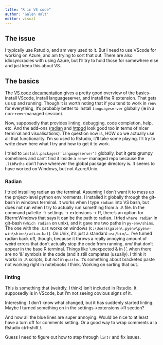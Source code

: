 ```yaml
---
title: "R in VS code"
author: "Galen Holt"
editor: visual
---
```


## The issue

I typically use Rstudio, and am very used to it. But I need to use VScode for working on Azure, and am trying to sort that out. There are also idiosyncracies with using Azure, but I'll try to hold those for somewhere else and just keep this about VS.

## The basics

The [VS code documentation](https://code.visualstudio.com/docs/languages/r) gives a pretty good overview of the basics- install VScode, install languageserver, and install the R extension. That gets us up and running. Though it is worth noting that if you tend to work in `renv` for everything, it's probably better to install `languageserver` globally (ie in a non-`renv`-managed session).

Now, supposedly that provides linting, debugging, code completion, help, etc. And the add-ons ([radian](https://github.com/randy3k/radian) and [httpgd](https://github.com/nx10/httpgd) look good too in terms of nicer terminal and visualisations). The question now is, HOW do we actually use all that functionality. I'm so used to Rstudio, it'll take some playing. I'll try to write down here what I try and how to get it to work.

I tried to `install.packages('languageserver')` globally, but it gets grumpy sometimes and can't find it inside a `renv`- managed repo because the `.libPaths` don't have wherever the global package directory is. It seems to have worked on Windows, but not Azure/Unix.

### Radian

I tried installing radian as the terminal. Assuming I don't want it to mess up the project-level python environments, I installed it globally through the git-bash in windows terminal. It works when I type `radian` into VS bash, but does not run when I try to actually run something from a `.R` file. In the command pallette -\> settings -\> extensions -\> R, there's an option for Rterm:Windows that says it can be the path to radian. I tried `where radian` in git-bash (`which radian` on unix), and it gave me two paths in `py-env/shims`. The one with the `.bat` works on windows (`C:\Users\galen\.pyenv\pyenv-win\shims\radian.bat`). On Unix, it's just a standard `usr/bin/…`. I've turned radian back off, though, because it throws a really annoying amount of weird errors that don't actually stop the code from running, *and* that don't appear in the base R terminal. Things like 'unexpected & in }', when there are no '&' symbols in the code (and it still completes (usually). I think it works in `.R` scripts, but *not* in `quarto`. It's something about bracketed paste not working right in notebooks I think. Working on sorting that out.

### linting

This is something that (weirdly, I think) isn't included in Rstudio. It supposedly is in VScode, but I'm not seeing obvious signs of it.

Interesting. I don't know what changed, but it has suddenly started linting. Maybe I turned something on in the settings-\>extensions-\>R section?

And now all the blue lines are super annoying. Would be nice to at least have a turn off for comments setting. Or a good way to wrap comments a la Rstudio ctrl-shift /.

Guess I need to figure out how to step through `lintr` and fix issues.
